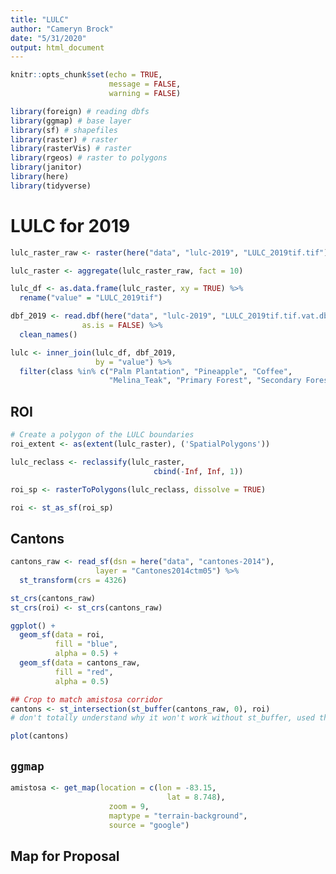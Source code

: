 ```yaml
---
title: "LULC"
author: "Cameryn Brock"
date: "5/31/2020"
output: html_document
---
```


```r
knitr::opts_chunk$set(echo = TRUE,
                      message = FALSE,
                      warning = FALSE)
```

```r
library(foreign) # reading dbfs
library(ggmap) # base layer
library(sf) # shapefiles
library(raster) # raster
library(rasterVis) # raster
library(rgeos) # raster to polygons
library(janitor) 
library(here)
library(tidyverse)
```


# LULC for 2019
```r
lulc_raster_raw <- raster(here("data", "lulc-2019", "LULC_2019tif.tif"))

lulc_raster <- aggregate(lulc_raster_raw, fact = 10)

lulc_df <- as.data.frame(lulc_raster, xy = TRUE) %>% 
  rename("value" = "LULC_2019tif")

dbf_2019 <- read.dbf(here("data", "lulc-2019", "LULC_2019tif.tif.vat.dbf"),
                as.is = FALSE) %>% 
  clean_names()

lulc <- inner_join(lulc_df, dbf_2019, 
                   by = "value") %>% 
  filter(class %in% c("Palm Plantation", "Pineapple", "Coffee", 
                      "Melina_Teak", "Primary Forest", "Secondary Forest"))

```

## ROI 
```r
# Create a polygon of the LULC boundaries
roi_extent <- as(extent(lulc_raster), ('SpatialPolygons'))

lulc_reclass <- reclassify(lulc_raster,
                                cbind(-Inf, Inf, 1))

roi_sp <- rasterToPolygons(lulc_reclass, dissolve = TRUE) 

roi <- st_as_sf(roi_sp)
```

## Cantons
```r
cantons_raw <- read_sf(dsn = here("data", "cantones-2014"), 
                   layer = "Cantones2014ctm05") %>% 
  st_transform(crs = 4326)

st_crs(cantons_raw)
st_crs(roi) <- st_crs(cantons_raw)

ggplot() +
  geom_sf(data = roi,
          fill = "blue",
          alpha = 0.5) +
  geom_sf(data = cantons_raw,
          fill = "red",
          alpha = 0.5)

## Crop to match amistosa corridor
cantons <- st_intersection(st_buffer(cantons_raw, 0), roi)
# don't totally understand why it won't work without st_buffer, used that per this thread https://github.com/r-spatial/sf/issues/347

plot(cantons)
```

## `ggmap`
```r
amistosa <- get_map(location = c(lon = -83.15,
                                   lat = 8.748),
                      zoom = 9,
                      maptype = "terrain-background",
                      source = "google")
```

## Map for Proposal

```r

```


